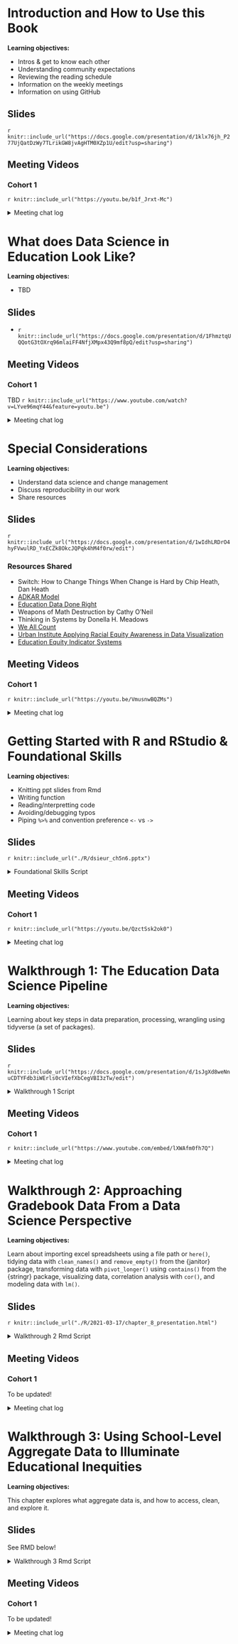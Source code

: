 # Introduction and How to Use this Book

**Learning objectives:**

- Intros & get to know each other
- Understanding community expectations
- Reviewing the reading schedule
- Information on the weekly meetings
- Information on using GitHub

## Slides

`r knitr::include_url("https://docs.google.com/presentation/d/1klx76jh_P277UjQatDzWy7TLrikGW8jvAgHTM0XZp1U/edit?usp=sharing")`

## Meeting Videos

### Cohort 1

`r knitr::include_url("https://youtu.be/b1f_Jrxt-Mc")`

<details>
  <summary> Meeting chat log </summary>
  
```
00:03:53    Morgan Grovenburg:  I saw the book mentioned a DataEdu Slack Channel (https://dataedu.slack.com/). Is that still going/active?

00:05:10    Jon Harmon (jonthegeek):    Yes it is! It's not as active as R4DS, but there are usually discussions happening.

00:05:10    Isabella Velásquez:    Hey Morgan! That’s is actually where the book got started :) There are lots of people on that Slack. I can send an invite link to join if anybody is interested.

00:05:36    Morgan Grovenburg:  Yes I'm interested in an invite!

00:05:40    Rob Lucas:  Me too!

00:06:12    Isabella Velásquez:    Here it is! Let’s work together in Slack! It’s a faster, simpler way to talk shop, share files, and get work done. Join here: https://join.slack.com/t/dataedu/shared_invite/zt-9jkexbww-QxFbexhFoanFicVWaEpyBA

00:16:55    beth.kelly: I prefer the camera too! Sorry.

00:18:23    Isabella Velásquez:    Thanks Beth! Same here, I often feel siloed and I can’t wait to learn from all your work.

00:21:10    Jon Harmon (jonthegeek):    r4ds.io/diseur will take you to the bookdown side of the repo, and allow you to hop over to the GitHub (assuming I set it up correctly)

00:22:04    Layla Bouzoubaa:    John I get a 404

00:22:15    Alyssa Ibarra:  Same here

00:22:47    Ryan Woodbury:  https://github.com/r4ds/bookclub-dsieur

00:23:19    Jon Harmon (jonthegeek):    Hmmm. Evidently it requires https://r4ds.io/dsieur

00:23:35    Jon Harmon (jonthegeek):    ...which might have just solved a bug I've had elsewhere.

00:24:04    Layla Bouzoubaa:    sweeet

00:28:08    beth.kelly: Jon is freezing for everyone else, right?

00:28:12    Morgan Grovenburg:  Yes

00:28:12    Alyssa Ibarra:  I think you’re freezing, Jon

00:28:17    Daniel Jin: Y

00:28:51    Mark LaVenia:   https://github.com/r4ds/bookclub-dsieur

00:29:52    Daniel Jin: 50% this time tho!

00:30:16    Jon Harmon (jonthegeek):    I will talk about this on the Slack evidently 🙃

00:30:28    Isabella Velásquez:    yeah absolutely. Can’t wait to get any feedback!!

00:33:12    Jon Harmon (jonthegeek):    My internet is really bad today, gonna drop off!

00:33:28    Ryan Woodbury:  Thanks for setting this up! See you soon.

00:37:28    Isabella Velásquez:    Yes! And we’ll send a Slack message once we’re done.

00:39:46    Ryan Woodbury:  I listened to a podcast about the Kentucky stats project. It sounded way cool!

00:41:44    beth.kelly: That's great! I'd love to hear about the podcast.

00:42:19    beth.kelly: I love the desks in your background Rob!

00:43:14    Rob Lucas:  Thanks, Beth! They came out of a school in Ohio where my grandfather was a principal.

00:43:28    Isabella Velásquez:    So glad to hear it!!

00:46:12    Michael H:  Ryan E’s podcast About Practice is great

00:46:39    Ryan Woodbury:  ^^ Yes ^^

00:49:38    beth.kelly: So interested in retention in higher ed!

00:51:28    Ryan Woodbury:  Here is the podcast link the “Data Ed Chat”, episode 10 discusses the Kentucky Stats Explorer: https://www.buzzsprout.com/1074286

00:51:45    Ryan Woodbury:  And the “About Practice” podcast with two of the books authors: https://anchor.fm/about-practice/episodes/1-Hypothesis-Testing-for-Kids-is-Basically-Torture-eq0qc6

00:53:48    Morgan Grovenburg:  I think that was everyone

00:54:30    Mark LaVenia:   Thank you! :)

00:54:55    Daniel Jin: Thank you Ryan and Isabella for organizing! Can't wait!

00:55:00    Mark LaVenia:   I'll stick around for that too :)

00:55:13    Marina: This is my first time participating in something like this. Usually, how long do these sessions last?

00:56:01    Ryan Woodbury:  https://www.youtube.com/watch?v=d41oc2OMAuI&feature=youtu.be

00:56:49    Ryan Woodbury:  The sessions are blocked for an hour. However, I have seen some videos from other book clubs that last for 30 minutes. It’ll depend on the week.

00:57:31    Marina: Ok, thanks!

01:08:02    Mark LaVenia:   very helpful. thanks!
```
</details>

# What does Data Science in Education Look Like?

**Learning objectives:**

- TBD

## Slides

- `r knitr::include_url("https://docs.google.com/presentation/d/1FhmztqUQQotG3tOXrq96mlaiFF4NfjXMpx43Q9mf8pQ/edit?usp=sharing")`

## Meeting Videos

### Cohort 1

TBD
`r knitr::include_url("https://www.youtube.com/watch?v=LYve96mqY44&feature=youtu.be")`

<details>
  <summary> Meeting chat log </summary>
  
```
00:12:11	Rob Lucas:	PollEv.com/roblucas198
00:14:20	Daniel Jin:	sorry have to step away for a moment!
00:21:24	Marina:	I don't currently work in education so I'm going to skip this question (:
00:32:17	Mark LaVenia:	data curation is a big part of my role
00:32:41	Ronak Patel:	I have to hop off for a work call but will make sure to carve out an hour here on out. Thanks all!
00:32:47	Alyssa Ibarra:	what is data curation? Sorry not familiar with the term
00:34:00	Mark LaVenia:	@Alyssa - Finding data that teams need to answer a question, etc.
00:34:16	Alyssa Ibarra:	Ah yes, thanks!
00:39:58	Mark LaVenia:	data interrogation
00:42:15	Mark LaVenia:	need to, but don't
00:42:20	Ryan Woodbury:	same
00:42:27	Marina:	^^^
00:56:18	Marina:	I know this is an R-focused thing, but for basic/quick spatial analysis, I've really enjoyed using QGIS, which is more point and click
00:57:41	Mark LaVenia:	thanks @Marina. Really trying to stretch into R and Python. Thanks for the tip on QGIS; will check that out
01:02:57	Mark LaVenia:	+1
01:03:52	Mark LaVenia:	Nicely done Rob
```
</details>

# Special Considerations

**Learning objectives:**

- Understand data science and change management
- Discuss reproducibility in our work
- Share resources

## Slides

`r knitr::include_url("https://docs.google.com/presentation/d/1wIdhLRDrO4hyFVwulRD_YxECZk8OkcJQPqk4hM4f0rw/edit")`

### Resources Shared

- Switch: How to Change Things When Change is Hard by Chip Heath, Dan Heath
- [ADKAR Model](https://www.prosci.com/)
- [Education Data Done Right](https://www.eddatadoneright.com/blog/)
- Weapons of Math Destruction by Cathy O'Neil
- Thinking in Systems by Donella H. Meadows 
- [We All Count](https://weallcount.com/)
- [Urban Institute Applying Racial Equity Awareness in Data Visualization](https://urban-institute.medium.com/applying-racial-equity-awareness-in-data-visualization-bd359bf7a7ff)
- [Education Equity Indicator Systems](https://www.nap.edu/catalog/25833/building-educational-equity-indicator-systems-a-guidebook-for-states-and)

## Meeting Videos

### Cohort 1

`r knitr::include_url("https://youtu.be/VmusnwBQZMs")`

<details>
  <summary> Meeting chat log </summary>
  
```
00:10:51	Isabella Velásquez:	Here's the Github for the bookclub! https://github.com/r4ds/bookclub-dsieur
00:11:02	Catherine Miller:	thank you!
00:25:22	Catherine Miller:	5 levels, maybe? instructors, aides, administrators, executives, data folks
00:26:17	Rob Lucas (he/him):	5 seems about right, depending where you divide them up
00:27:02	Yukie Toyama:	Yeah 5 groups: researchers, funding organization, teachers, students, and parents/public
00:27:04	Isabella Velásquez:	We cut across different strategies on our team. Top ones are leadership, non-technical team members, technical team members, external partners
00:27:37	Catherine Miller:	the technical and non-technical categories are useful for this
00:28:00	Catherine Miller:	plus external partners who see a different grain size of data
00:28:19	Mark LaVenia:	We have an Executive Director, Chiefs, Directors, Specialists, and Managers--and my work requires working across and between all levels
00:28:47	Isabella Velásquez:	yes. data privacy concerns are really important when considering what data is being shared
00:28:53	Catherine Miller:	Thinking in Systems is also useful? Donella Meadows
00:32:39	Catherine Miller:	that is cool
00:42:23	Catherine Miller:	https://www.eddatadoneright.com/blog/
00:45:02	Isabella Velásquez:	A couple of resources I'm digging into:
00:45:17	Isabella Velásquez:	Urban Institute Applying Racial Equity Awareness in Data Visualization https://urban-institute.medium.com/applying-racial-equity-awareness-in-data-visualization-bd359bf7a7ff
00:45:45	Isabella Velásquez:	National Academies of Sciences, Engineering, and Medicine https://www.nap.edu/catalog/25833/building-educational-equity-indicator-systems-a-guidebook-for-states-and
00:47:05	Edgar Zamora:	https://weallcount.com
00:50:20	Isabella Velásquez:	great points!!
00:55:44	Mark LaVenia:	Thank you!
```
</details>

# Getting Started with R and RStudio & Foundational Skills

**Learning objectives:**

- Knitting ppt slides from Rmd
- Writing function
- Reading/nterpretting code
- Avoiding/debugging typos
- Piping `%>%` and convention preference `<-` vs `->`

## Slides

`r knitr::include_url("./R/dsieur_ch5n6.pptx")`

<details>
  <summary> Foundational Skills Script </summary>
```  
`# using the filter() function from the stats package  
x <- 1:100  

stats::filter(x, rep(1, 3))  

`# using the filter() function from the dplyr package  
starwars %>%   
  dplyr::filter(mass > 85)

dataedu::ma_data_init

dataedu::ma_data_init -> ma_data

ma_data_init <- dataedu::ma_data_init

# you probably wrote these 3 library() lines in your R script file earlier
# if you have not yet run them, you will need to run these three lines before running the rest of the chunk
library(tidyverse)
library(dataedu)
library(skimr)
library(janitor)

# Exploring and manipulating your data
names(ma_data_init)

glimpse(ma_dat_init) 

glimpse(ma_data_init)

summary(ma_data_init)

glimpse(ma_data_init$Town)

summary(ma_data_init$Town)

glimpse(ma_data_init$AP_Test Takers)

glimpse(ma_data_init$`AP_Test Takers`)

summary(ma_data_init$`AP_Test Takers`)


ma_data_init %>% 
  group_by(District Name) %>%  
  count()

ma_data_init %>% 
  group_by(`District Name`) %>% 
  count()  

ma_data_init %>% 
  group_by(`District Name`) %>% 
  count() %>% 
  filter(n > 10)

ma_data_init %>% 
  group_by(`District Name`) %>% 
  count() %>% 
  filter(n > 10) %>% 
  arrange()
```
</details>

## Meeting Videos

### Cohort 1

`r knitr::include_url("https://youtu.be/QzctSsk2ok0")`

<details>
  <summary> Meeting chat log </summary>
  
```
00:06:21    Layla Bouzoubaa:    Hello everyone
00:06:47    Catherine Miller:   Hello!
00:07:29    Mark LaVenia:   Hi everyone
00:13:40    Ronak Patel:    3 minutes in and I've already learned something new!
00:13:51    Daniel Jin: +1
00:13:51    Morgan Grovenburg:  Me too!
00:14:53    Ryan Woodbury:  It looks way better in the book down compared to Google Slides
00:14:56    Carlo M:    reproducibility
00:16:17    Catherine Miller:   thanks, that was helpful
00:17:25    Mike Haugen:    The R markdown chapter in R4DS goes over benefits: https://r4ds.had.co.nz/r-markdown.html
00:22:30    shamsuddeen:    New approach for installing packages: https://github.com/r-lib/pak
00:26:20    Ryan Woodbury:  YES!!! I just used it!
00:26:36    Carlo M:    Syntactic sugar of ifelse(is.na(certification), certification_1, certification)
00:27:04    Marina: ^^ yeah, I had been using ifelse, but this looks neater
00:27:05    Ryan Woodbury:  Trying to combine cohort data where each cohort has different variable names.
00:30:42    Alyssa Ibarra:  According to Help, coalesce is from dplyr
00:30:55    Layla Bouzoubaa:    janitor
00:30:59    shamsuddeen:    coalesce is from dplyr?
00:31:09    Layla Bouzoubaa:    janitor::remove_empty()
00:31:14    shamsuddeen:    Oh yah, I see it
00:31:25    Carlo M:    Yup, coalesce is dplyr
00:37:22    Layla Bouzoubaa:    If you do in the ?stats::filter console, it is for time series data
00:37:32    Layla Bouzoubaa:    He’s correct
00:37:43    Alyssa Ibarra:  Thanks for that clarification!
00:39:55    Morgan Grovenburg:  Always <-
00:40:00    Mike Haugen:    ^^
00:40:14    Ronak Patel:    -> gives me anxiety
00:40:28    Carlo M:    When I get lazy, I end up using `->`
00:40:43    Morgan Grovenburg:  My reason is to keep = straight
00:40:48    Isabella Velásquez:    same! I only use -> when I don’t want to scroll all the way to the beginning of a pipe XD
00:40:54    Layla Bouzoubaa:    Second Ronan’s point
00:41:01    Layla Bouzoubaa:    ronak*
00:42:53    Isabella Velásquez:    I once spent a lot of time before realizing I used ‘ instead of `
00:46:40    Carlo M:    Morgan is right. The {stats} library would get masked when library(dplyr) is called
00:50:07    shamsuddeen:    Happy Git with R is a good book on learning Gihub: https://happygitwithr.com
00:52:56    Layla Bouzoubaa:    Sorry everyone I need to hop off. Cheers!
00:53:01    Mike Haugen:    How do you get a branch?
00:54:53    Alyssa Ibarra:  ^ same question
00:56:29    Catherine Miller:   Thank you Mark :)
00:56:31    Marina: This discussion is giving me scary git flashbacks
00:56:39    Catherine Miller:   githell, right?
00:57:20    Marina: ^^^
00:58:53    Carlo M:    You’re doing great!!
00:59:16    Catherine Miller:   I always get lost here, too.
01:02:06    Isabella Velásquez:    I always create a branch by clicking the button next to main in R Studio
01:03:48    Ronak Patel:    I gotta hop off for another meeting. Thanks, Mark. Great job today! See ya'll next week.
01:03:49    Catherine Miller:   Thank you!!
01:04:18    Catherine Miller:   Thank you for being brave and helping us learn, Mark!!
01:04:20    shamsuddeen:    Thanks
01:04:24    Alyssa Ibarra:  Thank you!
01:04:37    Carlo M:    Thanks Mark!
```
</details>

# Walkthrough 1: The Education Data Science Pipeline 

**Learning objectives:**

Learning about key steps in data preparation, processing, wrangling using tidyverse (a set of packages).

## Slides

`r knitr::include_url("https://docs.google.com/presentation/d/1sJgXd8weNnuCDTYFdb3iWErls0cVIefXbCegVBI3zTw/edit")`

<details>
  <summary> Walkthrough 1 Script </summary>
```r
# useful shortcut#
  # Run current line/selection: cmd + return (MAC), ctrl + Enter (Windows)
  # Assignment sign (<-) : Option + - (M), Alt + - (W)
  # Pipe sign (%) : cmd + shift + M (M), ctrl + shift + M (W)

install.packages(c("tidyverse", "apaTables", "sjPlot", "dataedu", "summarytools", "ggpubr"))

# dataedu wasn't available for R ver 3.6.3 so I installed dev version of dataedu
remotes::install_github("data-edu/dataedu")

# this was not in the book but useful to get descriptives
install.packages("summarytools")

# Load packages
library(tidyverse)
library(apaTables)
library(sjPlot)
library(readxl)
library(dataedu)
library(summarytools)
library(ggpubr)

############################
# import data from dataedu #
############################

# Pre-survey for the F15 and S16 semesters
pre_survey <- dataedu::pre_survey

# Gradebook and log-trace data for F15 and S16 semesters
course_data <- dataedu::course_data

# Log-trace data for F15 and S16 semesters - this is for time spent
course_minutes <- dataedu::course_minutes

#############
# view data #
#############
pre_survey
head(pre_survey) # first six rows
View(pre_survey) # a full view in a separate tab
glimpse(pre_survey) # list of variables, values for the first couple of cases

# get a quick look at each variable in df
view(dfSummary(pre_survey)) 

## take a look at course_data, course_minutes; what do you notice?

########################
# 1.process pre_survey #
########################
pre_survey  <-
  pre_survey  %>%
  # Rename the qustions something easier to work with because R is case sensitive
  # and working with variable names in mix case is prone to error
  rename(
    q1 = Q1MaincellgroupRow1,
    q2 = Q1MaincellgroupRow2,
    q3 = Q1MaincellgroupRow3,
    q4 = Q1MaincellgroupRow4,
    q5 = Q1MaincellgroupRow5,
    q6 = Q1MaincellgroupRow6,
    q7 = Q1MaincellgroupRow7,
    q8 = Q1MaincellgroupRow8,
    q9 = Q1MaincellgroupRow9,
    q10 = Q1MaincellgroupRow10
  ) %>%
  # Convert all question responses to numeric
  mutate_at(vars(q1:q10), list( ~ as.numeric(.))) # q1-10 are already numeric, so this doesn't seem necessary

# you could insert suffix to the var names indicate the three dimensions
# e.g. q1.i, q2.uv, 3.pc where i = interest, u = utility value, p = perceived competence

#############################################
#1a.practice mutate = making a new variable #
#############################################
# create a df (dataframe) in tibble format with two columns/vars: male & female
df <- tibble(
  male = 5, 
  female = 5
)

# Use mutate to create a new column called "total_students" 
# populate that column with the sum of the "male" and "female" variables
df %>% mutate(total_students = male + female)

# let's keep this new column in df
df <- df %>%  mutate(total_students = male + female)

######################################################
# 1b. reverse_score function with mutate & case_when #
######################################################
# This part of the code is where we write the function:
# Function for reversing scales 
reverse_scale <- function(question) {
  # Reverses the response scales for consistency
  #   Arguments:
  #     question - survey question
  #   Returns: 
  #    a numeric converted response
  # Note: even though 3 is not transformed, case_when expects a match for all
  # possible conditions, so it's best practice to label each possible input
  # and use TRUE ~ as the final statement returning NA for unexpected inputs
  x <- case_when(
    question == 1 ~ 5,
    question == 2 ~ 4,
    question == 3 ~ 3, 
    question == 4 ~ 2,
    question == 5 ~ 1,
    TRUE ~ NA_real_
  )
  x
}

# let's see how it works
reverse_scale(pre_survey$q4)
pre_survey$q4 # compare with original

# And here's where we use that function to reverse the scales
# We use the pipe operator %>% here
# Reverse scale for questions 4 and 7
pre_survey <-
  pre_survey %>%
  mutate(q4 = reverse_scale(q4), # mutate with the original var name to overwrite
         q7 = reverse_scale(q7))

# Note: psych package has reverse.code() function so you don't have to write your own

#####################################################
#1c. pivot_longer to make pre_survey into long form #
#####################################################

# Pivot the dataset from wide to long format
# And name the long format df as measure_mean
measure_mean <-
  pre_survey %>%
  # Gather questions and responses
  pivot_longer(cols = q1:q10,
               names_to = "question", # give a new var/col name "question" where question # will go
               values_to = "response") # give a new var/col name "response" where response values will go

# create a new var called measure to denote 3 dimensions of motivation 
measure_mean <- measure_mean %>% 
  # Here's where we make the column of question categories called "measure"
  mutate(
    measure = case_when(
      question %in% c("q1", "q4", "q5", "q8", "q10") ~ "int",
      question %in% c("q2", "q6", "q9") ~ "uv",
      question %in% c("q3", "q7") ~ "pc",
      TRUE ~ NA_character_)
  )

###################################################
# 1d. Get mean scores for each motivation measure #
# Across ~912 students who responded the pre-survey
# using group_by() and summarize()
###################################################

measure_mean <- measure_mean %>%
  # First, we group by the new variable "measure"
  group_by(measure) %>%
  # Here's where we compute the mean of the responses
  summarize(
    # Creating a new variable to indicate the mean response for each measure
    mean_response = mean(response, na.rm = TRUE),
    # Creating a new variable to indicate the percent of each measure that 
    # had NAs in the response field
    percent_NA = mean(is.na(response))
  )

measure_mean

##############################
# 2. Process the course data #
##############################

View(course_data)

# split course section into components
course_data <- 
  course_data %>%
  # Give course subject, semester, and section their own columns
  separate(
    col = CourseSectionOrigID,
    into = c("subject", "semester", "section"),
    sep = "-",
    remove = FALSE # this is to keep the original var
  )

#############################################
# 3. Join/merge course_data with pre_survey #
#############################################

#rename pre_survey id vars
pre_survey <-
  pre_survey %>%
  rename(student_id = opdata_username, #new_var_name = old_var_name
         course_id = opdata_CourseID)

pre_survey

################################################
#3a.  extract 5 digits inbetween _ _ in student_id #
################################################

#trying str_sub just with one string value
str_sub("_99888_1", start = 2)
str_sub("_99888_1", start = -3)
str_sub("_99888_1", start = 2, end = -3)

# Re-create the variable "student_id" so that it excludes the extraneous characters
pre_survey <- pre_survey %>% 
  mutate(student_id = str_sub(student_id, start = 2, end = -3))

# Save the new variable as numeric so that R no longer thinks it is text 
pre_survey <- pre_survey %>% 
  mutate(student_id = as.numeric(student_id))

###########################################################
#3b rename id vars in course_data and join with pre_survey
##########################################################
course_data <-
  course_data %>%
  rename(student_id = Bb_UserPK,
         course_id = CourseSectionOrigID)

# new df merges course_data with pre_survey
dat <-
  left_join(course_data, pre_survey,
            by = c("student_id", "course_id"))
dat

############################################
#4. Process course_minutes & join with dat
############################################
course_minutes <-
  course_minutes %>%
  rename(student_id = Bb_UserPK,
         course_id = CourseSectionOrigID)

course_minutes <-
  course_minutes %>%
  # Change the data type for student_id in course_minutes so we can match to 
  # student_id in dat
  mutate(student_id = as.integer(student_id))

dat <- 
  dat %>% 
  left_join(course_minutes, 
            by = c("student_id", "course_id"))

# dat has many gradebook_items per student per course
# we want just one row per student & course combo
# using distinct()
dat <-
  distinct(dat, course_id, student_id, .keep_all = TRUE)

# rename final grade var
dat <- rename(dat, final_grade = FinalGradeCEMS)

###########################################
# 5. Analysis
###########################################

#######################################################################
# 5a.Scatter plot to examine relationship between final grade & time spent
#######################################################################
view(dfSummary(dat)) 

#scatter plot to see relationship between timespent & final grade
p1 <- dat %>%
  # aes() tells ggplot2 what variables to map to what feature of a plot
  # Here we map variables to the x- and y-axis
  ggplot(aes(x = TimeSpent, y = final_grade)) + 
  # Creates a point with x- and y-axis coordinates specified above
  geom_point(color = dataedu_colors("green")) + 
  theme_dataedu() +
  labs(x = "Time Spent",
       y = "Final Grade")

# add a line of best fit
p1 +  geom_smooth(method = "lm")

# with ggpubr, you can add correlation to the graph
require(ggpubr)
p2 <- ggscatter(dat, x = "TimeSpent", y = "final_grade",
                color = "springgreen4",
                add = "reg.line",  # Add regressin line
                add.params = list(color = "blue", fill = "lightgray"), # Customize reg. line
                conf.int = TRUE # Add confidence interval
                )
# Add correlation coefficient
p2 + 
  stat_cor(method = "pearson", label.x = 3900, label.y = 130,
           p.accuracy = 0.001, r.accuracy = 0.01)

###################################################
# 5b.Linear regression with time spent as predictor
###################################################
m_linear <-
  lm(final_grade ~ TimeSpent, data = dat)

summary(m_linear)

# get publication ready table with tab_model function
require(sjPlot)
tab_model(m_linear,
          title = "Table 7.1")
# you can copy and paste it into Word!

# or save it with apa.re.table function
apa.reg.table(m_linear, filename = "regression-table-output.doc")

###################################################
# 5c.Correlations among the 3 motivation variables
###################################################

# pivot survey_responses to long form
survey_responses <-
  pre_survey %>%
  # Gather questions and responses
  pivot_longer(cols = q1:q10,
               names_to = "question",
               values_to = "response") %>%
  mutate(
    # Here's where we make the column of question categories
    measure = case_when(
      question %in% c("q1", "q4", "q5", "q8", "q10") ~ "int",
      question %in% c("q2", "q6", "q9") ~ "uv",
      question %in% c("q3", "q7") ~ "pc",
      TRUE ~ NA_character_
    )) 

# create mean_response for each student for each measure
survey_responses <-
  survey_responses %>%
  group_by(student_id, measure) %>%
  # Here's where we compute the mean of the responses for each stdt & measure combo
  summarize(
    # Mean response for each measure
    mean_response = mean(response, na.rm = TRUE)
  ) 

# Filter NA (missing) responses and pivot to wide form
survey_responses <-
  survey_responses %>%
  filter(!is.na(mean_response)) %>%
  pivot_wider(names_from = measure, 
              values_from = mean_response)
survey_responses

# get correlation table
survey_responses %>%
  apa.cor.table(filename = "corr-table-output.doc")
# note the correlation table includes student_id. 
# probably want to delete it in Word

#############################################################################
# 5d. Linear regression with hours sptent (rather than minutes) as predictor
############################################################################

# creating a new variable for the amount of time spent in hours
dat <- 
  dat %>% 
  mutate(TimeSpent_hours = TimeSpent / 60)

# the same linear model as above, but with the TimeSpent variable in hours
m_linear_1 <- 
  lm(final_grade ~ TimeSpent_hours, data = dat)

# viewing the output of the linear model
tab_model(m_linear_1,
          title = "Table 7.2")

##################################################################
# 5e. Linear regression with standardized time spent as predictor
##################################################################
# this is to standardize the TimeSpent variable to have a mean of 0 and a standard deviation of 1
# this makes intercept more interpretable
dat <- 
  dat %>% 
  mutate(TimeSpent_std = scale(TimeSpent))

# the same linear model as above, but with the TimeSpent variable standardized
m_linear_2 <- 
  lm(final_grade ~ TimeSpent_std, data = dat)

# viewing the output of the linear model
tab_model(m_linear_2,
          title = "Table 7.3")

#####################################################################
#6. Multiple regression model with time spent & subject as predictors
#####################################################################
# a linear model with the subject added 
# independent variables, such as TimeSpent_std and subject, can simply be separated with a plus symbol:
m_linear_3 <- 
  lm(final_grade ~ TimeSpent_std + subject, data = dat)
# note: subject is a categorical variable and it seems AnPhA (animal physiology)
# is set as the reference category (numbers assinged by alphabetical order)

tab_model(m_linear_3,
          title = "Table 7.4")

# Combine all four models in one table & show standard errors rather than CIs
tab_model(m_linear, m_linear_1, m_linear_2, m_linear_3,
          show.ci = FALSE, show.se = TRUE)

#####################################################################
#7. What other analyses can you think of?
#####################################################################

# Add total scores of pre-course motivation as a predictor?
# --> use mutate to create sum_motiv variable

# Does the effect of time spent vary by subjects/courses?
# --> add time x subject interaction term
# Maybe color dots in scatter plot by subject to see if there is a pattern

ggplot(data = dat, 
       aes(x = TimeSpent, y = final_grade, color = subject)) + 
  geom_point() + 
  theme_dataedu() +
  labs(x = "Time Spent",
       y = "Final Grade")
```
</details>

## Meeting Videos

### Cohort 1

`r knitr::include_url("https://www.youtube.com/embed/lXWAfm0fh7Q")`

<details>
  <summary> Meeting chat log </summary>
  
```
00:04:35	Ryan Woodbury:	https://rfordatascience.slack.com/files/UQ4DR12BY/F01QUFD8V5H/dsieur_ch7_slides
00:04:50	Ryan Woodbury:	https://rfordatascience.slack.com/files/UQ4DR12BY/F01RJ4ENF4Y/desieur_ch7_scripts.r
00:04:55	Ryan Woodbury:	Slides, then script
00:10:33	Ryan Woodbury:	Is it like skimr?
00:14:57	Isabella Velásquez:	super clear! love the color coding
00:16:26	Edgar Zamora:	https://www.garrickadenbuie.com/project/tidyexplain/ I use these GIFs to help me visualize the different kind of joins. Get confused
00:17:31	Rob Lucas:	Thanks for sharing that Edgar! The semi and anti joins were new to me. I think this will help me visualize them.
00:26:26	Mark LaVenia:	you are doing great! Thanks!
00:29:29	Ryan Woodbury:	The `mutate_*()` functions are being superseded by using the `across()` function within `mutate()`.
00:30:03	Isabella Velásquez:	here's some documentation on the mutate_* functions. https://dplyr.tidyverse.org/reference/mutate_all.html but like Ryan said, they've been superseded. I am still learning across()!
00:30:05	Ryan Woodbury:	Line 69 would be: mutate(across(q1:q10, as.numeric)) in the "new" format
00:30:37	Alyssa Ibarra:	Thanks, Ryan! I didn't know it was changing
00:30:49	Ryan Woodbury:	I was just getting used to the mutate_*() functions too!
00:37:57	Alyssa Ibarra:	when would you use mutate versus transmute?
00:38:35	Ryan Woodbury:	The issue with the psych::reverse.code() function that Yukie is talking about is that it is not tidyverse friendly, *but* is a function that is already made and does a great job. (I love the psych package, BTW.)
00:45:41	Mark LaVenia:	I love that
01:00:27	Ryan Woodbury:	Great advice on imagining the joined datasets.
01:01:19	Isabella Velásquez:	I've got to hop off at 5. Thank you SO much Yukie! That was fantastic !
01:01:39	Ryan Woodbury:	Thank you! Great work.
01:02:58	Mark LaVenia:	Great job Yukie!
01:03:00	Alyssa Ibarra:	Thank you so much! It was so great!
01:03:09	Edgar Zamora:	Great job! Thank you!
```
</details>

# Walkthrough 2: Approaching Gradebook Data From a Data Science Perspective

**Learning objectives:**

Learn about importing excel spreadsheets using a file path or `here()`, tidying data with `clean_names()` and `remove_empty()` from the {janitor} package, transforming data with `pivot_longer()` using `contains()` from the {stringr} package, visualizing data, correlation analysis with `cor()`, and modeling data with `lm()`.

## Slides

`r knitr::include_url("./R/2021-03-17/chapter_8_presentation.html")`

<details>
  <summary> Walkthrough 2 Rmd Script </summary>

`r knitr::include_url("./R/2021-03-17/chapter_8_notes.html")`

</details>

## Meeting Videos

### Cohort 1

To be updated!

<details>
  <summary> Meeting chat log </summary>
  
```
00:24:07	Rob Lucas:	Do you all use {janitor}? The book mentioned that it was developed by an education person, and I wondered if it was used more in education contexts.
00:24:23	Ronak Patel:	clean_names() has changed my life
00:24:26	Alyssa Ibarra:	I have never used it before this.
00:24:39	edgarzamora:	^^^ Ronak +1
00:24:45	Isabella Velásquez:	+1 to clean_names()!
00:25:55	Isabella Velásquez:	{janitor} is by Sam Firke from The New Teacher Project, but I think can be used in any data cleaning context : https://github.com/sfirke/janitor
00:26:34	Mike Haugen:	And then when you create objects, do you make them snake_case?
00:26:38	Mike Haugen:	https://r4ds.had.co.nz/workflow-basics.html?q=snake_case#whats-in-a-name
00:27:32	Isabella Velásquez:	usually I do. I only use camelCase in Shiny
00:27:50	edgarzamora:	By default it is snake_case
00:29:56	edgarzamora:	select(-c(absent, late))
00:30:30	Ryan Woodbury:	I do it that way too
00:30:54	Ronak Patel:	same, especially when exploring data. never know what you want to drop and it saves some time.
00:31:18	Isabella Velásquez:	are these xaringan slides? so cool
00:37:38	Rob Lucas:	Why color code those if the boxplots aren't even ordered correctly?
00:38:06	Ronak Patel:	does anyone have a quick way to order them?
00:38:34	edgarzamora:	fct_reorder() maybe?
00:38:58	Ryan Woodbury:	Check out, reorder_within() from tidytext
00:40:03	Ryan Woodbury:	https://juliasilge.com/blog/reorder-within/
00:50:54	Isabella Velásquez:	Awesome job!!!
00:53:38	Ronak Patel:	in a regression, isn't independence of variables an assumption?
00:54:03	Ryan Woodbury:	The errors are independent
00:54:06	Ryan Woodbury:	Should be
00:55:10	Ryan Woodbury:	That is a good question. I want to help find an answer!
00:55:46	Mike Haugen:	Thanks!
```
</details>

# Walkthrough 3: Using School-Level Aggregate Data to Illuminate Educational Inequities

**Learning objectives:**

This chapter explores what aggregate data is, and how to access, clean, and explore it. 

## Slides

See RMD below!

<details>
  <summary> Walkthrough 3 Rmd Script </summary>

`r knitr::include_url("./R/2021-03-24/Ch9_walkthrough3.Rmd")`

</details>

## Meeting Videos

### Cohort 1

To be updated!

<details>
  <summary> Meeting chat log </summary>
  
```
00:26:06	Ryan Woodbury:	Here's a bit of history and potential future directions for FRL metric: https://dataqualitycampaign.org/resource/accurate-student-poverty-data-is-crucial-to-supporting-all-students/
00:30:14	Isabella Velásquez:	here's another reference on FRPL; Urban Institute is coming up with an alternative measure (disclosure: my coworker is funding this project): https://www.urban.org/features/measuring-student-poverty-dishing-alternatives-free-and-reduced-price-lunch
00:31:39	Isabella Velásquez:	also want to share my favorite tweet :) https://twitter.com/andrewheiss/status/1021944992351186944?s=21
00:36:34	Ronak Patel:	Thanks for sharing those articles!
```
</details>
